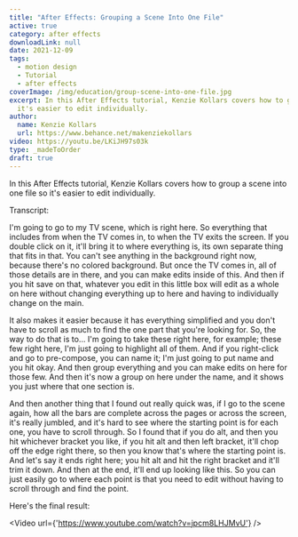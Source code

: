 ```yaml
---
title: "After Effects: Grouping a Scene Into One File"
active: true
category: after effects
downloadLink: null
date: 2021-12-09
tags:
  - motion design
  - Tutorial
  - after effects
coverImage: /img/education/group-scene-into-one-file.jpg
excerpt: In this After Effects tutorial, Kenzie Kollars covers how to group a scene into one file so
  it's easier to edit individually.
author:
  name: Kenzie Kollars
  url: https://www.behance.net/makenziekollars
video: https://youtu.be/LKiJH97s03k
type: _madeToOrder
draft: true
---
```


In this After Effects tutorial, Kenzie Kollars covers how to group a scene into one file so it's easier to edit individually.

Transcript:

I'm going to go to my TV scene, which is right here. So everything that includes from when the TV comes in, to when the TV exits the screen. If you double click on it, it'll bring it to where everything is, its own separate thing that fits in that. You can't see anything in the background right now, because there's no colored background. But once the TV comes in, all of those details are in there, and you can make edits inside of this. And then if you hit save on that, whatever you edit in this little box will edit as a whole on here without changing everything up to here and having to individually change on the main.

It also makes it easier because it has everything simplified and you don't have to scroll as much to find the one part that you're looking for. So, the way to do that is to... I'm going to take these right here, for example; these few right here, I'm just going to highlight all of them. And if you right-click and go to pre-compose, you can name it; I'm just going to put name and you hit okay. And then group everything and you can make edits on here for those few. And then it's now a group on here under the name, and it shows you just where that one section is.

And then another thing that I found out really quick was, if I go to the scene again, how all the bars are complete across the pages or across the screen, it's really jumbled, and it's hard to see where the starting point is for each one, you have to scroll through. So I found that if you do alt, and then you hit whichever bracket you like, if you hit alt and then left bracket, it'll chop off the edge right there, so then you know that's where the starting point is. And let's say it ends right here; you hit alt and hit the right bracket and it'll trim it down. And then at the end, it'll end up looking like this. So you can just easily go to where each point is that you need to edit without having to scroll through and find the point.

Here's the final result:

<Video url={'https://www.youtube.com/watch?v=jpcm8LHJMvU'} />
